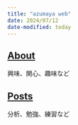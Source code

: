 ```yaml
---
title: "azumaya web"
date: 2024/07/12
date-modified: today
---
```


## [About](/about.html)

興味、関心、趣味など

## [Posts](/posts.html)

分析、勉強、練習など

